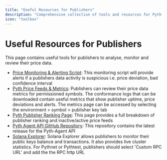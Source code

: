 ```yaml
---
title: "Useful Resources for Publishers"
description: "Comprehensive collection of tools and resources for Pyth price publishers including monitoring scripts, metrics dashboards, and debugging utilities."
icon: "toolbox"
---
```


# Useful Resources for Publishers

This page contains useful tools for publishers to analyse, monitor and review their price data.

- [Price Monitoring & Alerting Script](https://github.com/pyth-network/publisher-utils#monitoring): This monitoring script will provide alerts if a publishers data activity is suspicious i.e. price deviation, bad confidence interval
- [Pyth Price Feeds & Metrics](https://pyth.network/price-feeds): Publishers can review their price data metrics for permissioned symbols. The conformance logs that can be downloaded contain useful metrics that show publisher uptime, price deviations and alerts. The metrics page can be accessed by selecting the environment > symbol > publisher key tab
- [Pyth Publisher Ranking Page](https://insights.pyth.network/publishers): This page provides a full breakdown of publisher ranking and inactive/active price feeds
- [Pyth Agent API GitHub Repository](https://github.com/pyth-network/pyth-agent): This repository contains the latest release for the Pyth-Agent API
- [Solana Explorer](https://explorer.solana.com): Solana Explorer allows publishers to monitor their public keys balance and transactions. It also provides live cluster statistics. For Pythnet or Pythtest, publishers should select 'Custom RPC URL' and add the the RPC http URL
